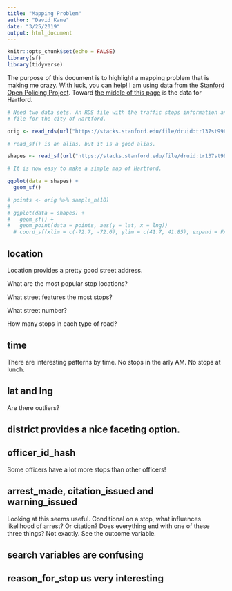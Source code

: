 ```yaml
---
title: "Mapping Problem"
author: "David Kane"
date: "3/25/2019"
output: html_document
---
```


```r
knitr::opts_chunk$set(echo = FALSE)
library(sf)
library(tidyverse)
```

The purpose of this document is to highlight a mapping problem that is making me crazy. With luck, you can help! I am using data from the [Stanford Open Policing Project](https://openpolicing.stanford.edu/). Toward [the middle of this page](https://openpolicing.stanford.edu/data/) is the data for Hartford.

```r
# Need two data sets. An RDS file with the traffic stops information and a shape
# file for the city of Hartford.

orig <- read_rds(url("https://stacks.stanford.edu/file/druid:tr137st9964/tr137st9964_ct_hartford_2019_02_25.rds")) 

# read_sf() is an alias, but it is a good alias.

shapes <- read_sf(url("https://stacks.stanford.edu/file/druid:tr137st9964/tr137st9964_ct_hartford_shapefiles_2019_02_25.tgz"))

# It is now easy to make a simple map of Hartford.

ggplot(data = shapes) + 
  geom_sf()

```

```r
# points <- orig %>% sample_n(10)
# 
# ggplot(data = shapes) + 
#   geom_sf() +
#   geom_point(data = points, aes(y = lat, x = lng)) 
  # coord_sf(xlim = c(-72.7, -72.6), ylim = c(41.7, 41.85), expand = FALSE)
```

## location

Location provides a pretty good street address. 

What are the most popular stop locations?

What street features the most stops? 

What street number?

How many stops in each type of road?

## time

There are interesting patterns by time. No stops in the arly AM. No stops at lunch.

## lat and lng

Are there outliers?

## district provides a nice faceting option.

## officer_id_hash

Some officers have a lot more stops than other officers!

## arrest_made, citation_issued and warning_issued

Looking at this seems useful. Conditional on a stop, what influences likelihood of arrest? Or citation? Does everything end with one of these three things? Not exactly. See the outcome variable.

## search variables are confusing

## reason_for_stop us very interesting


